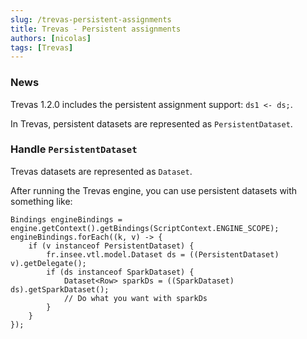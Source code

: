 ```yaml
---
slug: /trevas-persistent-assignments
title: Trevas - Persistent assignments
authors: [nicolas]
tags: [Trevas]
---
```


### News

Trevas 1.2.0 includes the persistent assignment support: `ds1 <- ds;`.

In Trevas, persistent datasets are represented as `PersistentDataset`.

### Handle `PersistentDataset`

Trevas datasets are represented as `Dataset`.

After running the Trevas engine, you can use persistent datasets with something like:

```
Bindings engineBindings = engine.getContext().getBindings(ScriptContext.ENGINE_SCOPE);
engineBindings.forEach((k, v) -> {
    if (v instanceof PersistentDataset) {
        fr.insee.vtl.model.Dataset ds = ((PersistentDataset) v).getDelegate();
        if (ds instanceof SparkDataset) {
            Dataset<Row> sparkDs = ((SparkDataset) ds).getSparkDataset();
            // Do what you want with sparkDs
        }
    }
});
```
